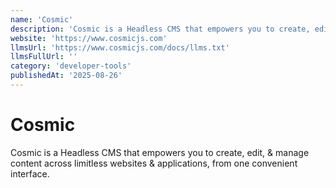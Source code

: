 ```yaml
---
name: 'Cosmic'
description: 'Cosmic is a Headless CMS that empowers you to create, edit, & manage content across limitless websites & applications, from one convenient interface.'
website: 'https://www.cosmicjs.com'
llmsUrl: 'https://www.cosmicjs.com/docs/llms.txt'
llmsFullUrl: ''
category: 'developer-tools'
publishedAt: '2025-08-26'
---
```


# Cosmic

Cosmic is a Headless CMS that empowers you to create, edit, & manage content across limitless websites & applications, from one convenient interface.
